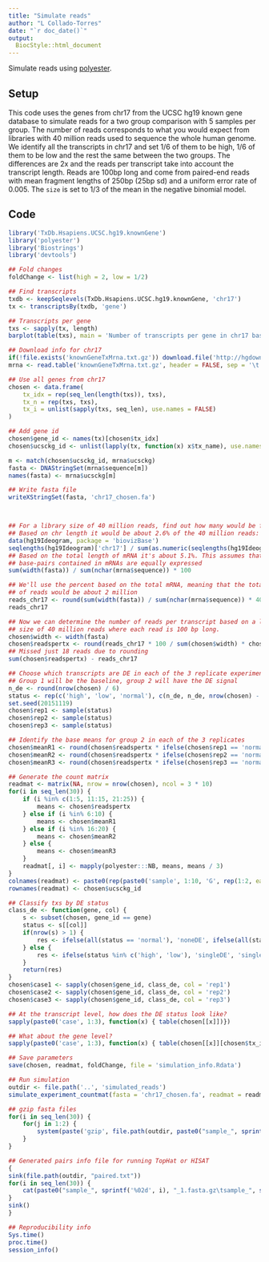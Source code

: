 ```yaml
---
title: "Simulate reads"
author: "L Collado-Torres"
date: "`r doc_date()`"
output: 
  BiocStyle::html_document
---
```


Simulate reads using [polyester](http://www.bioconductor.org/packages/polyester).

## Setup

This code uses the genes from chr17 from the UCSC hg19 known gene database to simulate reads for a two group comparison with 5 samples per group. The number of reads corresponds to what you would expect from libraries with 40 million reads used to sequence the whole human genome. We identify all the transcripts in chr17 and set 1/6 of them to be high, 1/6 of them to be low and the rest the same between the two groups. The differences are 2x and the reads per transcript take into account the transcript length. Reads are 100bp long and come from paired-end reads with mean fragment lengths of 250bp (25bp sd) and a uniform error rate of 0.005. The `size` is set to 1/3 of the mean in the negative binomial model.

## Code

```r
library('TxDb.Hsapiens.UCSC.hg19.knownGene')
library('polyester')
library('Biostrings')
library('devtools')

## Fold changes
foldChange <- list(high = 2, low = 1/2)

## Find transcripts
txdb <- keepSeqlevels(TxDb.Hsapiens.UCSC.hg19.knownGene, 'chr17')
tx <- transcriptsBy(txdb, 'gene')

## Transcripts per gene
txs <- sapply(tx, length)
barplot(table(txs), main = 'Number of transcripts per gene in chr17 based on hg19')

## Download info for chr17
if(!file.exists('knownGeneTxMrna.txt.gz')) download.file('http://hgdownload.cse.ucsc.edu/goldenPath/hg19/database/knownGeneTxMrna.txt.gz', 'knownGeneTxMrna.txt.gz')
mrna <- read.table('knownGeneTxMrna.txt.gz', header = FALSE, sep = '\t', quote = '', stringsAsFactors = FALSE, col.names = c('ucsckg', 'sequence'))

## Use all genes from chr17
chosen <- data.frame(
    tx_idx = rep(seq_len(length(txs)), txs),
    tx_n = rep(txs, txs),
    tx_i = unlist(sapply(txs, seq_len), use.names = FALSE)
)

## Add gene id
chosen$gene_id <- names(tx)[chosen$tx_idx]
chosen$ucsckg_id <- unlist(lapply(tx, function(x) x$tx_name), use.names = FALSE)

m <- match(chosen$ucsckg_id, mrna$ucsckg)
fasta <- DNAStringSet(mrna$sequence[m])
names(fasta) <- mrna$ucsckg[m]

## Write fasta file
writeXStringSet(fasta, 'chr17_chosen.fa')



## For a library size of 40 million reads, find out how many would be from chr17
## Based on chr length it would be about 2.6% of the 40 million reads:
data(hg19Ideogram, package = 'biovizBase')
seqlengths(hg19Ideogram)['chr17'] / sum(as.numeric(seqlengths(hg19Ideogram)[paste0('chr', c(1:22, 'X', 'Y'))])) * 100
## Based on the total length of mRNA it's about 5.1%. This assumes that all
## base-pairs contained in mRNAs are equally expressed
sum(width(fasta)) / sum(nchar(mrna$sequence)) * 100

## We'll use the percent based on the total mRNA, meaning that the total number
## of reads would be about 2 million
reads_chr17 <- round(sum(width(fasta)) / sum(nchar(mrna$sequence)) * 40e6)
reads_chr17

## Now we can determine the number of reads per transcript based on a library 
## size of 40 million reads where each read is 100 bp long.
chosen$width <- width(fasta)
chosen$readspertx <- round(reads_chr17 * 100 / sum(chosen$width) * chosen$width / 100)
## Missed just 18 reads due to rounding
sum(chosen$readspertx) - reads_chr17

## Choose which transcripts are DE in each of the 3 replicate experiments
## Group 1 will be the baseline, group 2 will have the DE signal
n_de <- round(nrow(chosen) / 6)
status <- rep(c('high', 'low', 'normal'), c(n_de, n_de, nrow(chosen) - 2 * n_de))
set.seed(20151119)
chosen$rep1 <- sample(status)
chosen$rep2 <- sample(status)
chosen$rep3 <- sample(status)

## Identify the base means for group 2 in each of the 3 replicates
chosen$meanR1 <- round(chosen$readspertx * ifelse(chosen$rep1 == 'normal', 1, ifelse(chosen$rep1 == 'high', foldChange$high, foldChange$low)) )
chosen$meanR2 <- round(chosen$readspertx * ifelse(chosen$rep2 == 'normal', 1, ifelse(chosen$rep2 == 'high', foldChange$high, foldChange$low)) )
chosen$meanR3 <- round(chosen$readspertx * ifelse(chosen$rep3 == 'normal', 1, ifelse(chosen$rep3 == 'high', foldChange$high, foldChange$low)) )

## Generate the count matrix
readmat <- matrix(NA, nrow = nrow(chosen), ncol = 3 * 10)
for(i in seq_len(30)) {
    if (i %in% c(1:5, 11:15, 21:25)) {
        means <- chosen$readspertx
    } else if (i %in% 6:10) {
        means <- chosen$meanR1    
    } else if (i %in% 16:20) {
        means <- chosen$meanR2    
    } else {
        means <- chosen$meanR3
    }
    readmat[, i] <- mapply(polyester:::NB, means, means / 3)
}
colnames(readmat) <- paste0(rep(paste0('sample', 1:10, 'G', rep(1:2, each = 5)), 3), 'R', rep(1:3, each = 10))
rownames(readmat) <- chosen$ucsckg_id

## Classify txs by DE status
class_de <- function(gene, col) {
    s <- subset(chosen, gene_id == gene)
    status <- s[[col]]
    if(nrow(s) > 1) {
        res <- ifelse(all(status == 'normal'), 'noneDE', ifelse(all(status %in% c('high', 'low')), 'allDE', 'someDE'))
    } else {
        res <- ifelse(status %in% c('high', 'low'), 'singleDE', 'singleNotDE') 
    }
    return(res)
}
chosen$case1 <- sapply(chosen$gene_id, class_de, col = 'rep1')
chosen$case2 <- sapply(chosen$gene_id, class_de, col = 'rep2')
chosen$case3 <- sapply(chosen$gene_id, class_de, col = 'rep3')

## At the transcript level, how does the DE status look like?
sapply(paste0('case', 1:3), function(x) { table(chosen[[x]])})

## What about the gene level?
sapply(paste0('case', 1:3), function(x) { table(chosen[[x]][chosen$tx_i == 1])})

## Save parameters
save(chosen, readmat, foldChange, file = 'simulation_info.Rdata')

## Run simulation
outdir <- file.path('..', 'simulated_reads')
simulate_experiment_countmat(fasta = 'chr17_chosen.fa', readmat = readmat, outdir = outdir, fraglen = 250, fragsd = 25, readlen = 100, error_rate = 0.005, paired = TRUE, seed = '20151119')

## gzip fasta files
for(i in seq_len(30)) {
	for(j in 1:2) {
		system(paste('gzip', file.path(outdir, paste0("sample_", sprintf('%02d', i), "_", j, ".fasta"))))
	}
}

## Generated pairs info file for running TopHat or HISAT
{
sink(file.path(outdir, "paired.txt"))
for(i in seq_len(30)) {
	cat(paste0("sample_", sprintf('%02d', i), "_1.fasta.gz\tsample_", sprintf('%02d', i), "_2.fasta.gz\tsample", i, "\n"))
}
sink()
}

## Reproducibility info
Sys.time()
proc.time()
session_info()
```
